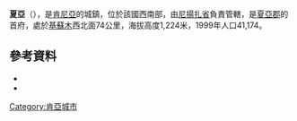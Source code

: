 '''夏亞'''（{{lang-sw|Siaya}}），是[[肯尼亞|肯尼亞]]的城鎮，位於該國西南部，由[[尼揚扎省|尼揚扎省]]負責管轄，是[[夏亞郡|夏亞郡]]的首府，處於[[基蘇木|基蘇木]]西北面74公里，海拔高度1,224米，1999年人口41,174。

==參考資料==
*{{cite web |url=http://treasury.go.ke/cbs.go.ke/pdf/authority.pdf |title=Population of local authorities |work=Kenya National Bureau of Statistics |accessdate=12 February 2013 |archive-date=2020-03-01 |archive-url=https://web.archive.org/web/20200301063529/http://treasury.go.ke/cbs.go.ke/pdf/authority.pdf |dead-url=yes }}
*{{cite web|url=http://www.eck.or.ke/downloads/pollingcentres.pdf|title=Registration centres by electoral area and constituency|work=Electoral Commission of Kenya|accessdate=12 February 2013|deadurl=yes|archiveurl=https://web.archive.org/web/20070628084749/http://www.eck.or.ke/downloads/pollingcentres.pdf|archivedate=2007年6月28日}}

{{coord|0|04|N|34|17|E|display=title|region:KE_type:city_source:GNS-enwiki}}

{{Kenya-geo-stub}}
[[Category:肯亞城市|Category:肯亞城市]]